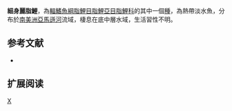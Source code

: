 {{Speciesbox 
| taxon = Astyanax gracilior
| status = NE
| status_system = IUCN3.1
| authority =  [[Eigenmann|Eigenmann]], 1908
| synonyms = 
}}
'''細身麗脂鯉'''，為[[輻鰭魚綱|輻鰭魚綱]][[脂鯉目|脂鯉目]][[脂鯉亞目|脂鯉亞目]][[脂鯉科|脂鯉科]]的其中一個[[種|種]]，為熱帶淡水魚，分布於[[南美洲|南美洲]][[亞馬遜河|亞馬遜河]]流域，棲息在底中層水域，生活習性不明。

==参考文献==
{{refbegin}}
*{{FishBase_species|genus=Astyanax|species=gracilior|year=2013|month=11}}
{{refend}}

== 扩展阅读 ==
{{refbegin}}
{{wikispecies-inline|Astyanax gracilior|細身麗脂鯉}}
{{refend}}
{{Taxonbar|from=Q6398364}}

[[Category:麗脂鯉屬|X]]


{{魚類小作品}}